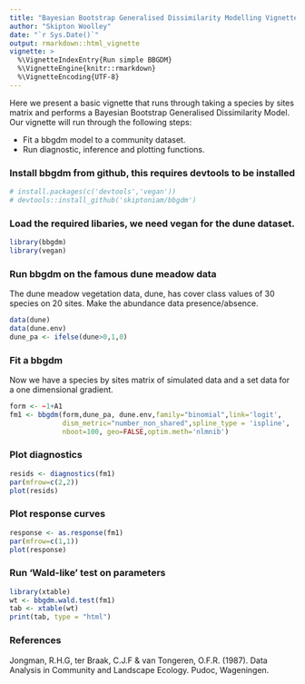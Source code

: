 ```yaml
---
title: "Bayesian Bootstrap Generalised Dissimilarity Modelling Vignette"
author: "Skipton Woolley"
date: "`r Sys.Date()`"
output: rmarkdown::html_vignette
vignette: >
  %\VignetteIndexEntry{Run simple BBGDM}
  %\VignetteEngine{knitr::rmarkdown}
  %\VignetteEncoding{UTF-8}
---
```


Here we present a basic vignette that runs through taking a species by sites matrix and performs a Bayesian Bootstrap Generalised Dissimilarity Model. Our vignette will run through the following steps:

- Fit a bbgdm model to a community dataset.
- Run diagnostic, inference and plotting functions.

### Install bbgdm from github, this requires devtools to be installed

```r
# install.packages(c('devtools','vegan'))
# devtools::install_github('skiptoniam/bbgdm')
```

### Load the required libaries, we need vegan for the dune dataset.
```r
library(bbgdm)
library(vegan)
```

### Run bbgdm on the famous dune meadow data
The dune meadow vegetation data, dune, has cover class values of 30 species on 20 sites.
Make the abundance data presence/absence.
```r
data(dune)
data(dune.env)
dune_pa <- ifelse(dune>0,1,0)
```

### Fit a bbgdm
Now we have a species by sites matrix of simulated data and a set data for a one dimensional gradient.
```r
form <- ~1+A1
fm1 <- bbgdm(form,dune_pa, dune.env,family="binomial",link='logit',
             dism_metric="number_non_shared",spline_type = 'ispline',
             nboot=100, geo=FALSE,optim.meth='nlmnib')
```

### Plot diagnostics
```r
resids <- diagnostics(fm1)
par(mfrow=c(2,2))
plot(resids)
```

### Plot response curves
```r
response <- as.response(fm1)
par(mfrow=c(1,1))
plot(response)
```

### Run 'Wald-like' test on parameters
```r
library(xtable)
wt <- bbgdm.wald.test(fm1)
tab <- xtable(wt)
print(tab, type = "html")
```

### References
Jongman, R.H.G, ter Braak, C.J.F & van Tongeren, O.F.R. (1987). Data Analysis in Community and Landscape Ecology. Pudoc, Wageningen.
